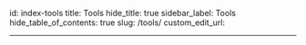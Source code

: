 id: index-tools
title: Tools
hide_title: true
sidebar_label: Tools
hide_table_of_contents: true
slug: /tools/
custom_edit_url:

---


<ToolsServices />
